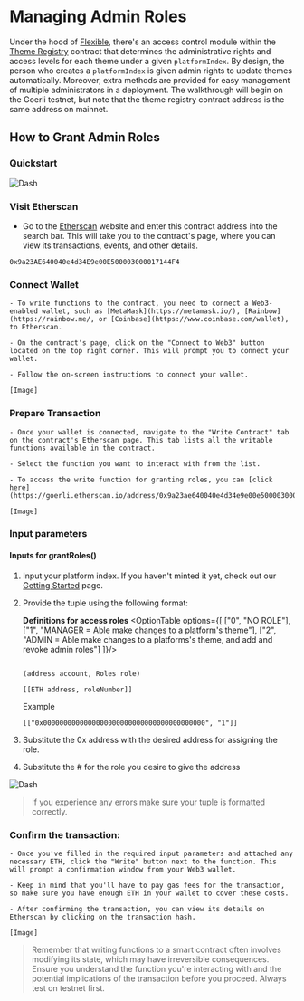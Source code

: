 
# Managing Admin Roles 

Under the hood of [Flexible](https://flexible.vercel.app), there's an access control module within the [Theme Registry](https://goerli.etherscan.io/address/0x9a23AE640040e4d34E9e00E500003000017144F4) contract that determines the administrative rights and access levels for each theme under a given `platformIndex`. By design, the person who creates a `platformIndex` is given admin rights to update themes automatically. Moreover, extra methods are provided for easy management of multiple administrators in a deployment. The walkthrough will begin on the Goerli testnet, but note that the theme registry contract address is the same address on mainnet. 

## How to Grant Admin Roles 

### Quickstart

![Dash](public/roles.gif) 
<Steps>

### Visit Etherscan

- Go to the [Etherscan](https://goerli.etherscan.io/) website and enter this contract address into the search bar. This will take you to the contract's page, where you can view its transactions, events, and other details.

```solidity copy
0x9a23AE640040e4d34E9e00E500003000017144F4
```

### Connect Wallet
 
    - To write functions to the contract, you need to connect a Web3-enabled wallet, such as [MetaMask](https://metamask.io/), [Rainbow](https://rainbow.me/, or [Coinbase](https://www.coinbase.com/wallet), to Etherscan. 
    
    - On the contract's page, click on the "Connect to Web3" button located on the top right corner. This will prompt you to connect your wallet. 
    
    - Follow the on-screen instructions to connect your wallet.
    
    [Image]

### Prepare Transaction
    
    - Once your wallet is connected, navigate to the "Write Contract" tab on the contract's Etherscan page. This tab lists all the writable functions available in the contract.
    
    - Select the function you want to interact with from the list. 
    
    - To access the write function for granting roles, you can [click here](https://goerli.etherscan.io/address/0x9a23ae640040e4d34e9e00e500003000017144f4#writeContract#F1)
    
    [Image]

### Input parameters

#### Inputs for grantRoles()

1. Input your platform index. If you haven't minted it yet, check out our [Getting Started](/docs/getting_started) page.

2. Provide the tuple using the following format:
    
    **Definitions for access roles**
<OptionTable options={[
    ["0", "NO ROLE"],
    ["1", "MANAGER = Able make changes to a platform's theme"],
    ["2", "ADMIN = Able make changes to a platforms's theme, and add and revoke admin roles"]
    ]}/>
    
    ```solidity 
    
    (address account, Roles role)
    
    [[ETH address, roleNumber]]
    ```

    Example 
    ```solidity copy 
    [["0x0000000000000000000000000000000000000000", "1"]]
    ```
    
3. Substitute the 0x address with the desired address for assigning the role.

4. Substitute the # for the role you desire to give the address 
    
![Dash](public/roles2.gif) 

> If you experience any errors make sure your tuple is formatted correctly. 

### Confirm the transaction:
    - Once you've filled in the required input parameters and attached any necessary ETH, click the "Write" button next to the function. This will prompt a confirmation window from your Web3 wallet. 
    
    - Keep in mind that you'll have to pay gas fees for the transaction, so make sure you have enough ETH in your wallet to cover these costs.
    
    - After confirming the transaction, you can view its details on Etherscan by clicking on the transaction hash.
    
    [Image]
    
> Remember that writing functions to a smart contract often involves modifying its state, which may have irreversible consequences. Ensure you understand the function you're interacting with and the potential implications of the transaction before you proceed. Always test on testnet first. 

</Steps>

